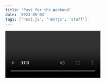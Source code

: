 ```yaml
---
title: 'Post for the Weekend'
date: '2023-05-03'
tags: ['next.js', 'nextjs', 'stuff']
---
```


<Video id="6h649f2fB9Q" />

#Hello!

We recommed using **Static Generation** (with and whithout data) ...

```ts
const sum = (num1: number, num2: number): number => 
    return num1 + num2
}

console.log(sum(4,8)) //12
```

You can use static Generation for many types of pages, including 
-Marketing pages etc.